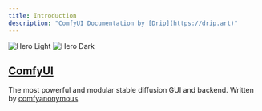 ```yaml
---
title: Introduction
description: "ComfyUI Documentation by [Drip](https://drip.art)"
---
```


<img
  className="block dark:hidden"
  src="/images/comfyui_screenshot.png"
  alt="Hero Light"
/>
<img
  className="hidden dark:block"
  src="/images/comfyui_screenshot.png"
  alt="Hero Dark"
/>

## [ComfyUI](https://github.com/comfyanonymous/ComfyUI)

The most powerful and modular stable diffusion GUI and backend. Written by [comfyanonymous](https://github.com/comfyanonymous).
